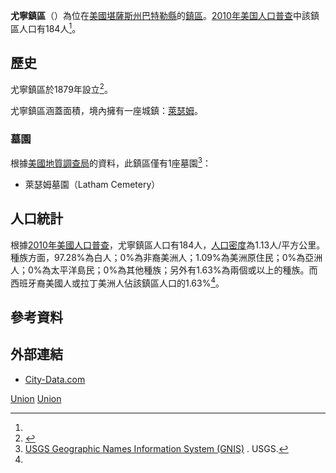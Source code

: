{{noteTA
|G1=USState
}}
{{Infobox settlement
|official_name = 尤寧鎮區
|native_name = Union Township
|settlement_type = 鎮區
|image_map = Map highlighting Union Township, Butler County, Kansas.svg
|map_caption = 尤寧鎮區在巴特勒縣的位置
|coordinates_display = inline,title
|coordinates_region = US-KS
|subdivision_type = [[世界政區索引|國家]]
|subdivision_name = [[美国|美国]]
|subdivision_type1 = [[美國行政區劃|州]]
|subdivision_name1 = [[堪薩斯州|堪薩斯州]]
|subdivision_type2 = [[堪萨斯州行政区划|縣]]
|subdivision_name2 = [[巴特勒縣_(堪薩斯州)|巴特勒縣]]
|area_total_km2 = 161.98
|area_land_km2 = 160.81
|area_water_km2 = 1.17
|area_total_sq_mi = 62.54
|area_land_sq_mi = 62.09
|area_water_sq_mi = 0.45
|area_water_percent = 0.72
|population_as_of = [[2010年美国人口普查|2010]]
|population_footnotes = <ref name=census>{{cite web|url=http://www.census.gov/geo/www/gazetteer/gazetteer2010.html|title=2010 Census Gazetteer Files|publisher=[[美国人口调查局|美国人口调查局]]|accessdate=2016-02-28|archive-url=https://web.archive.org/web/20121021075704/http://www.census.gov/geo/www/gazetteer/gazetteer2010.html|archive-date=2012-10-21|dead-url=yes}}</ref>
|population_total = 184
|population_density_km2 = auto
|elevation_footnotes = 
|elevation_m = 469
|elevation_ft = 1539
|latd = 37
|latm = 31
|lats = 33
|latNS = N
|longd = 96
|longm = 35
|longs = 00
|longEW = W
|postal_code_type =
|postal_code = 
|blank_name = [[地名信息系统|GNIS]]
|blank_info = [http://geonames.usgs.gov/pls/gnispublic/f?p=gnispq:3:::NO::P3_FID:0469948 0469948]
|website = 
|footnotes = 
}}

'''尤寧鎮區'''（{{lang-en|'''Union Township'''}}）為位在[[美國|美國]][[堪薩斯州|堪薩斯州]][[巴特勒縣_(堪薩斯州)|巴特勒縣]]的[[行政鎮區|鎮區]]。[[2010年美国人口普查|2010年美国人口普查]]中該鎮區人口有184人<ref name=census/>。

==歷史==
尤寧鎮區於1879年設立<ref>{{cite book|last=Mooney|first=Vol. P.|title=History of Butler County Kansas|url=http://books.google.com/books?id=h3YUAAAAYAAJ&pg=PA37|year=1916|publisher=Standard Publishing Company|page=37}}</ref>。

尤寧鎮區涵蓋面積{{convert|161.98|km2|sqmi}}，境內擁有一座城鎮：[[萊瑟姆_(堪薩斯州)|萊瑟姆]]。

===墓園===
根據[[美國地質調查局|美國地質調查局]]的資料，此鎮區僅有1座墓園<ref>[http://geonames.usgs.gov/domestic/index.html USGS Geographic Names Information System (GNIS)] {{Wayback|url=http://geonames.usgs.gov/domestic/index.html |date=20190428150204 }}. USGS.</ref>：
*萊瑟姆墓園（Latham Cemetery）

==人口統計==
根據[[2010年美國人口普查|2010年美國人口普查]]，尤寧鎮區人口有184人，[[人口密度|人口密度]]為1.13人/平方公里。種族方面，97.28%為白人；0%為非裔美洲人；1.09%為美洲原住民；0%為亞洲人；0%為太平洋島民；0%為其他種族；另外有1.63%為兩個或以上的種族。而西班牙裔美國人或拉丁美洲人佔該鎮區人口的1.63%<ref name=census/>。

==參考資料==
{{reflist}}

==外部連結==
* [http://www.city-data.com/township/Union-Butler-KS.html City-Data.com] {{Wayback|url=http://www.city-data.com/township/Union-Butler-KS.html |date=20160303172132 }}

{{巴特勒縣 (堪薩斯州)}}

[[Category:巴特勒縣鎮區_(堪薩斯州)|Union]]
[[Category:堪薩斯州鎮區|Union]]